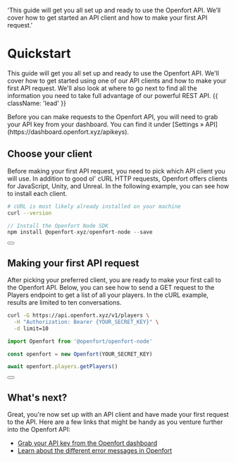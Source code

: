   'This guide will get you all set up and ready to use the Openfort API. We’ll cover how to get started an API client and how to make your first API request.'

# Quickstart

This guide will get you all set up and ready to use the Openfort API. We'll cover how to get started using one of our API clients and how to make your first API request. We'll also look at where to go next to find all the information you need to take full advantage of our powerful REST API. {{ className: 'lead' }}

<Note>
  Before you can make requests to the Openfort API, you will need to grab your
  API key from your dashboard. You can find it under [Settings &raquo;
  API](https://dashboard.openfort.xyz/apikeys).
</Note>

## Choose your client

Before making your first API request, you need to pick which API client you will use. In addition to good ol' cURL HTTP requests, Openfort offers clients for JavaScript, Unity, and Unreal. In the following example, you can see how to install each client.

<CodeGroup >

```bash {{ title: 'cURL' }}
# cURL is most likely already installed on your machine
curl --version
```

```js {{ language: 'js', title: 'Node.js' }}
// Install the Openfort Node SDK
npm install @openfort-xyz/openfort-node --save
```

</CodeGroup>

<div className="not-prose">
  <Button
    href="/libraries"
    variant="text"
    arrow="right"
    children="Check out our list of first-party SDKs"
  />
</div>

## Making your first API request

After picking your preferred client, you are ready to make your first call to the Openfort API. Below, you can see how to send a GET request to the Players endpoint to get a list of all your players. In the cURL example, results are limited to ten conversations.

<CodeGroup tag="GET" label="/v1/players">

```bash {{ title: 'cURL' }}
curl -G https://api.openfort.xyz/v1/players \
  -H "Authorization: Bearer {YOUR_SECRET_KEY}" \
  -d limit=10
```

```js {{ title: 'Node.js' }}
import Openfort from '@openfort/openfort-node'

const openfort = new Openfort(YOUR_SECRET_KEY)

await openfort.players.getPlayers()
```

</CodeGroup>
<div className="not-prose">
  <Button
    href="/api/players"
    variant="text"
    arrow="right"
    children="Read the docs for the Players endpoint"
  />
</div>

## What's next?

Great, you're now set up with an API client and have made your first request to the API. Here are a few links that might be handy as you venture further into the Openfort API:

- [Grab your API key from the Openfort dashboard](https://dashboard.openfort.xyz/apikeys)
- [Learn about the different error messages in Openfort](/api/errors)

